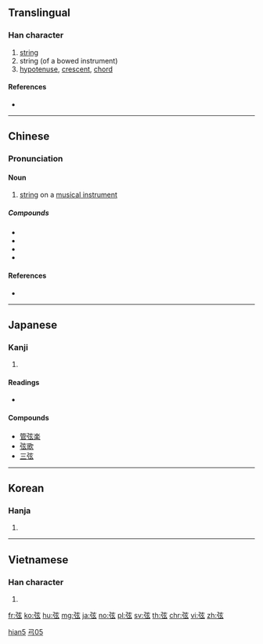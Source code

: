 {{also|絃}}
==Translingual==

===Han character===
{{Han char|rn=57|rad=弓|as=05|sn=8|four=10232|canj=NYVI|ids=⿰弓玄}}

# [[string]]
# string (of a bowed instrument)
# [[hypotenuse]], [[crescent]], [[chord]]

====References====
* {{Han ref|kx=0357.310|dkj=09754|dj=0674.130|hdz=20993.070|uh=5F26|ud=24358|bh=A9B6|bd=43446}}

----

==Chinese==
{{zh-forms}}

===Pronunciation===
{{zh-pron
|m=xián
|c=jin4,jyun4
|mn=hiân
|mc=y
|oc=y
|ma=
|cat=n
}}

====Noun====
{{zh-noun}}

# [[string]] on a [[musical instrument]]

=====Compounds=====
* {{zh-l|口弦}}
* {{zh-l|單弦}}
* {{zh-l|三弦}}
* {{zh-l|弦仔}}

====References====
* {{R:yue:Hanzi}}

[[Category:Min Nan literary terms|hian5]]
[[Category:Min Nan literary terms|弓05]]

----

==Japanese==

===Kanji===
{{ja-kanji|grade=c|rs=弓05}}

# {{defn|lang=ja|sort=弓05}}

====Readings====
* {{ja-readings|goon=[[げん]] (gen)|kanon=[[けん]] (ken)|kun=[[つる]] (tsuru)}}

====Compounds====
* [[管弦楽]]
* [[弦歌]]
* [[三弦]]

----

==Korean==

===Hanja===
{{ko-hanja|hangeul=현|eumhun=|rv=hyeon|mr=hyŏn|y=hyen}}

# {{defn|lang=ko|sort=弓05}}

----

==Vietnamese==

===Han character===
{{vi-hantu|[[huyền]]|rs=弓05}}

# {{defn|lang=vi|sort=弓05}}

[[fr:弦]]
[[ko:弦]]
[[hu:弦]]
[[mg:弦]]
[[ja:弦]]
[[no:弦]]
[[pl:弦]]
[[sv:弦]]
[[th:弦]]
[[chr:弦]]
[[vi:弦]]
[[zh:弦]]